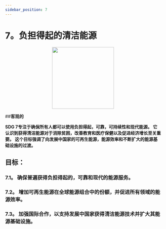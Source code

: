 ```yaml
---
sidebar_position: 7
---
```

# 7。负担得起的清洁能源

<p align="center"><img src="https://www.un.org/sustainabledevelopment/wp-content/uploads/2019/08/E-Goal-07-1024x1024.png" width="200" height="200"/></p>

##**客观的**

**SDG 7专注于确保所有人都可以使用负担得起，可靠，可持续性和现代能源。 它认识到获得清洁能源对于消除贫困，改善教育和医疗保健以及促进经济增长至关重要。 这个目标强调了向发展中国家的可再生能源，能源效率和不断扩大的能源基础设施的过渡。**

 ## 目标： 
    
 ### 7.1。 确保普遍获得负担得起的，可靠和现代的能源服务。 

 ### 7.2。 增加可再生能源在全球能源组合中的份额，并促进所有领域的能源效率。 

 ### 7.3。 加强国际合作，以支持发展中国家获得清洁能源技术并扩大其能源基础设施。